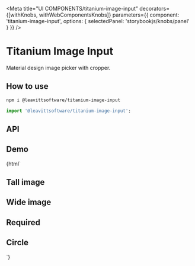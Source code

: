 

<Meta
  title="UI COMPONENTS/titanium-image-input"
  decorators={[withKnobs, withWebComponentsKnobs]}
  parameters={{ component: 'titanium-image-input', options: { selectedPanel: 'storybookjs/knobs/panel' } }}
/>

# Titanium Image Input

Material design image picker with cropper.

## How to use

```bash
npm i @leavittsoftware/titanium-image-input
```

```js
import '@leavittsoftware/titanium-image-input';
```

## API

<Props of="titanium-image-input" />

## Demo

<Preview withToolbar>
  <Story name="Docs">{html`
    <titanium-image-input></titanium-image-input>
    <h2>Tall image</h2>
    <titanium-image-input .options=${{ aspectRatio: 220 / 850 }}></titanium-image-input>
    <h2>Wide image</h2>
    <titanium-image-input .options=${{ aspectRatio: 848 / 100 }}></titanium-image-input>
    <h2>Required</h2>
    <titanium-image-input label="Profile photo" required validationMessage="Please select a photo" }></titanium-image-input>
    <h2>Circle</h2>
    <titanium-image-input label="Profile photo" .options=${{ shape: 'circle' }}></titanium-image-input>
  `}</Story>
</Preview>
